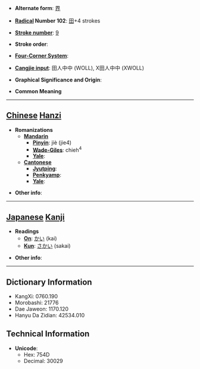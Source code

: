 * '''Alternate form''': [[界]]

* '''[[Wiktionary:Chinese radical index| Radical]] Number 102''': [[Wiktionary:Chinese radical index 田|田]]+4 strokes

* '''[[Wiktionary:Chinese total strokes index|Stroke number]]''': [[Wiktionary:Chinese total strokes index 9|9]]

* '''Stroke order''': 

* '''[[Wiktionary:Chinese four corner index|Four-Corner System]]''': 

* '''[[Wiktionary:Chinese Cangjie index|Cangjie input]]''': 田人中中 (WOLL), X田人中中 (XWOLL)

* '''Graphical Significance and Origin''': 

* '''Common Meaning'''

----

== [[Chinese]] [[Hanzi]] ==

* '''Romanizations'''
** '''[[Mandarin]]'''
*** '''[[Pinyin]]''': jiè (jie4)
*** '''[[Wade-Giles]]''': chieh<sup>4</sup>
*** '''[[Yale]]''': 
** '''[[Cantonese]]'''
*** '''[[Jyutping]]''':
*** '''[[Penkyamp]]''': 
*** '''[[Yale]]''': 

* '''Other info''': 

----

== [[Japanese]] [[Kanji]] ==

* '''Readings'''
** '''[[On]]''': [[かい]] (kai)
** '''[[Kun]]''': [[さかい]] (sakai)

* '''Other info''':  

----

== Dictionary Information ==

* KangXi: 0760.190
* Morobashi: 21776
* Dae Jaweon: 1170.120
* Hanyu Da Zidian: 42534.010

== Technical Information ==

* '''Unicode''':
** Hex: 754D
** Decimal: 30029